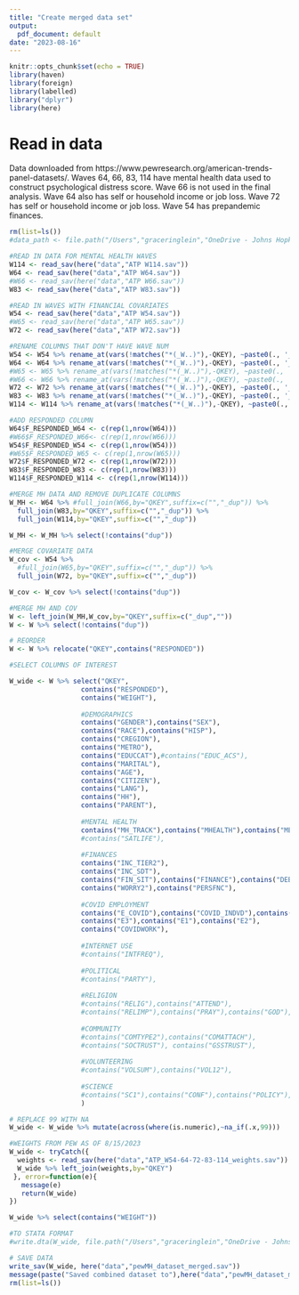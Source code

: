 ```yaml
---
title: "Create merged data set"
output:
  pdf_document: default
date: "2023-08-16"
---
```


```r
knitr::opts_chunk$set(echo = TRUE)
library(haven)
library(foreign)
library(labelled) 
library("dplyr")
library(here)
```

# Read in data
Data downloaded from https://www.pewresearch.org/american-trends-panel-datasets/. 
Waves 64, 66, 83, 114 have mental health data used to construct psychological distress score. Wave 66 is not used in the final analysis. 
Wave 64 also has self or household income or job loss. 
Wave 72 has self or household income or job loss. 
Wave 54 has prepandemic finances.

```r
rm(list=ls())
#data_path <- file.path("/Users","graceringlein","OneDrive - Johns Hopkins","PewMH","data","rawdata")

#READ IN DATA FOR MENTAL HEALTH WAVES
W114 <- read_sav(here("data","ATP W114.sav"))
W64 <- read_sav(here("data","ATP W64.sav"))
#W66 <- read_sav(here("data","ATP W66.sav"))
W83 <- read_sav(here("data","ATP W83.sav"))

#READ IN WAVES WITH FINANCIAL COVARIATES
W54 <- read_sav(here("data","ATP W54.sav"))
#W65 <- read_sav(here("data","ATP W65.sav"))
W72 <- read_sav(here("data","ATP W72.sav"))

```


```r
#RENAME COLUMNS THAT DON'T HAVE WAVE NUM
W54 <- W54 %>% rename_at(vars(!matches("*(_W..)"),-QKEY), ~paste0(., '_W54'))
W64 <- W64 %>% rename_at(vars(!matches("*(_W..)"),-QKEY), ~paste0(., '_W64'))
#W65 <- W65 %>% rename_at(vars(!matches("*(_W..)"),-QKEY), ~paste0(., '_W65'))
#W66 <- W66 %>% rename_at(vars(!matches("*(_W..)"),-QKEY), ~paste0(., '_W66'))
W72 <- W72 %>% rename_at(vars(!matches("*(_W..)"),-QKEY), ~paste0(., '_W72'))
W83 <- W83 %>% rename_at(vars(!matches("*(_W..)"),-QKEY), ~paste0(., '_W83'))
W114 <- W114 %>% rename_at(vars(!matches("*(_W..)"),-QKEY), ~paste0(., '_W114')) 

#ADD RESPONDED COLUMN
W64$F_RESPONDED_W64 <- c(rep(1,nrow(W64)))
#W66$F_RESPONDED_W66<- c(rep(1,nrow(W66)))
W54$F_RESPONDED_W54 <- c(rep(1,nrow(W54)))
#W65$F_RESPONDED_W65 <- c(rep(1,nrow(W65)))
W72$F_RESPONDED_W72 <- c(rep(1,nrow(W72)))
W83$F_RESPONDED_W83 <- c(rep(1,nrow(W83)))
W114$F_RESPONDED_W114 <- c(rep(1,nrow(W114)))

```


```r
#MERGE MH DATA AND REMOVE DUPLICATE COLUMNS
W_MH <- W64 %>% #full_join(W66,by="QKEY",suffix=c("","_dup")) %>%
  full_join(W83,by="QKEY",suffix=c("","_dup")) %>%
  full_join(W114,by="QKEY",suffix=c("","_dup"))

W_MH <- W_MH %>% select(!contains("dup"))

#MERGE COVARIATE DATA
W_cov <- W54 %>% 
  #full_join(W65,by="QKEY",suffix=c("","_dup")) %>%
  full_join(W72, by="QKEY",suffix=c("","_dup")) 

W_cov <- W_cov %>% select(!contains("dup"))

#MERGE MH AND COV
W <- left_join(W_MH,W_cov,by="QKEY",suffix=c("_dup",""))
W <- W %>% select(!contains("dup"))
```

```r
# REORDER
W <- W %>% relocate("QKEY",contains("RESPONDED"))
```


```r
#SELECT COLUMNS OF INTEREST

W_wide <- W %>% select("QKEY",
                  contains("RESPONDED"),
                  contains("WEIGHT"),
                  
                  #DEMOGRAPHICS
                  contains("GENDER"),contains("SEX"),
                  contains("RACE"),contains("HISP"),
                  contains("CREGION"),
                  contains("METRO"),
                  contains("EDUCCAT"),#contains("EDUC_ACS"),
                  contains("MARITAL"),
                  contains("AGE"),
                  contains("CITIZEN"),
                  contains("LANG"),
                  contains("HH"),
                  contains("PARENT"),
                  
                  #MENTAL HEALTH
                  contains("MH_TRACK"),contains("MHEALTH"),contains("MENTAL"),
                  #contains("SATLIFE"), 
                  
                  #FINANCES
                  contains("INC_TIER2"),
                  contains("INC_SDT"),
                  contains("FIN_SIT"),contains("FINANCE"),contains("DEBT"),contains("BENEFITS"),contains("BILLSTYPICAL"),contains("BILLSNOW"),contains("EMERG"), contains("SAVINGS"),contains("INSURANCE"),contains("OWNRENTMOD"),
                  contains("WORRY2"),contains("PERSFNC"),
                  
                  #COVID EMPLOYMENT
                  contains("E_COVID"),contains("COVID_INDVD"),contains("COVID_AIDPERS"), contains("POSTCOVID"), contains("COVIDCHG"),
                  contains("E3"),contains("E1"),contains("E2"),
                  contains("COVIDWORK"),
                  
                  #INTERNET USE
                  #contains("INTFREQ"),
                  
                  #POLITICAL
                  #contains("PARTY"),
                  
                  #RELIGION
                  #contains("RELIG"),contains("ATTEND"),
                  #contains("RELIMP"),contains("PRAY"),contains("GOD"),contains("HGHPWR"),contains("COVIDSPIR"),contains("CHURCHPOL"), contains("RELIG_INFL"),contains("RELFAV"),contains("ESSENT"),
                  
                  #COMMUNITY
                  #contains("COMTYPE2"),contains("COMATTACH"),
                  #contains("SOCTRUST"), contains("GSSTRUST"),
                  
                  #VOLUNTEERING
                  #contains("VOLSUM"),contains("VOL12"),
                  
                  #SCIENCE
                  #contains("SC1"),contains("CONF"),contains("POLICY"),contains("FAUCI"),contains("COVID_INFECT"), contains("RQ2")
                  )


```

```r
# REPLACE 99 WITH NA
W_wide <- W_wide %>% mutate(across(where(is.numeric),~na_if(.x,99)))
```

```r
#WEIGHTS FROM PEW AS OF 8/15/2023
W_wide <- tryCatch({
  weights <- read_sav(here("data","ATP_W54-64-72-83-114_weights.sav"))
  W_wide %>% left_join(weights,by="QKEY")
 }, error=function(e){
   message(e)
   return(W_wide)
}) 

W_wide %>% select(contains("WEIGHT"))

```


```r
#TO STATA FORMAT
#write.dta(W_wide, file.path("/Users","graceringlein","OneDrive - Johns Hopkins","PewMH","data","pewMH_dataset_merged_090623.dta"))
```


```r
# SAVE DATA
write_sav(W_wide, here("data","pewMH_dataset_merged.sav"))
message(paste("Saved combined dataset to"),here("data","pewMH_dataset_merged.sav"))
rm(list=ls())
```
